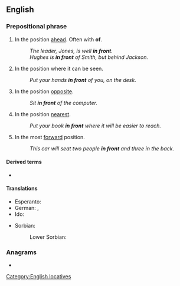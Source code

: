 ==English==

===Prepositional phrase===
{{head|en|prepositional phrase}}

# In the position [[ahead]]. Often with '''of'''.
#: ''The leader, Jones, is well '''in front'''.''
#: ''Hughes is '''in front''' of Smith, but behind Jackson.''
# In the position where it can be seen.
#: ''Put your hands '''in front''' of you, on the desk.''
# In the position [[opposite]].
#: ''Sit '''in front''' of the computer.''
# In the position [[nearest]].
#: ''Put your book '''in front''' where it will be easier to reach.''
# In the most [[forward]] position.
#: ''This car will seat two people '''in front''' and three in the back.''

====Derived terms====
* {{l|en|in front of}}

====Translations====
{{trans-top|in the position ahead}}
* Esperanto: {{t|eo|antaŭe}}
* German: {{t+|de|vorn}}, {{t+|de|vorne}}
* Ido: {{t+|io|avane}}
{{trans-mid}}
* Sorbian:
*: Lower Sorbian: {{t|dsb|prězy}}
{{trans-bottom}}

===Anagrams===
* {{anagrams|en|frontin'}}
[[Category:English locatives]]